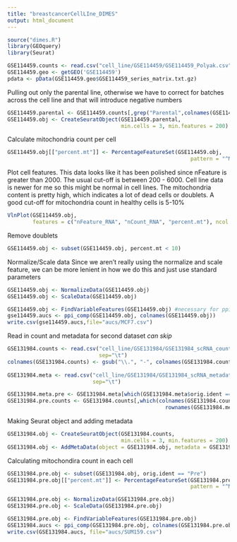 ```yaml
---
title: "breastcancerCellLIne_DIMES"
output: html_document
---
```


```r
source("dimes.R")
library(GEOquery)
library(Seurat)
```

```r
GSE114459.counts <- read.csv("cell_line/GSE114459/GSE114459_Polyak.csv")
GSE114459.geo <- getGEO('GSE114459')
pdata <- pData(GSE114459.geo$GSE114459_series_matrix.txt.gz)
```

Pulling out only the parental line, otherwise we have to correct for batches across the cell line and that will introduce negative numbers
```r
GSE114459.parental <- GSE114459.counts[,grep("Parental",colnames(GSE114459.counts))]
GSE114459.obj <- CreateSeuratObject(GSE114459.parental, 
                                    min.cells = 3, min.features = 200)
```
Calculate mitochondria count per cell
```r
GSE114459.obj[["percent.mt"]] <- PercentageFeatureSet(GSE114459.obj, 
                                                          pattern = "^MT-")
```

Plot cell features. This data looks like it has been polished since nFeature is greater than 2000. The usual cut-off is between 200 - 6000. Cell line data is newer for me so this might be normal in cell lines. The mitochondria content is pretty high, which indicates a lot of dead cells or doublets. A good cut-off for mitochondria count in healthy cells is 5-10%
```r
VlnPlot(GSE114459.obj, 
        features = c("nFeature_RNA", "nCount_RNA", "percent.mt"), ncol = 3)
```

Remove doublets
```r
GSE114459.obj <- subset(GSE114459.obj, percent.mt < 10)
```

Normalize/Scale data
Since we aren't really using the normalize and scale feature, we can be more lenient in how we do this and just use standard parameters
```r
GSE114459.obj <- NormalizeData(GSE114459.obj)
GSE114459.obj <- ScaleData(GSE114459.obj)
```

```r
GSE114459.obj <- FindVariableFeatures(GSE114459.obj) #necessary for ppi_comp
gse114459.aucs <- ppi_comp(GSE114459.obj, colnames(GSE114459.obj))
write.csv(gse114459.aucs,file="aucs/MCF7.csv")
```

Read in count and metadata for second dataset *can skip*
```r
GSE131984.counts <- read.csv("cell_line/GSE131984/GSE131984_scRNA_counts.txt",
                             sep="\t")
colnames(GSE131984.counts) <- gsub("\\.", "-", colnames(GSE131984.counts))
  
GSE131984.meta <- read.csv("cell_line/GSE131984/GSE131984_scRNA_metadata.txt",
                           sep="\t")
```

```r
GSE131984.meta.pre <- GSE131984.meta[which(GSE131984.meta$orig.ident == "Pre"),]
GSE131984.pre.counts <- GSE131984.counts[,which(colnames(GSE131984.counts) %in% 
                                                  rownames(GSE131984.meta.pre))]
```

Making Seurat object and adding metadata
```r
GSE131984.obj <- CreateSeuratObject(GSE131984.counts, 
                                    min.cells = 3, min.features = 200)
GSE131984.obj <- AddMetaData(object = GSE131984.obj, metadata = GSE131984.meta) 
```

Calculating mitochondira count in each cell
```r
GSE131984.pre.obj <- subset(GSE131984.obj, orig.ident == "Pre")
GSE131984.pre.obj[["percent.mt"]] <- PercentageFeatureSet(GSE131984.pre.obj, 
                                                          pattern = "^MT-")
```

```r
GSE131984.pre.obj <- NormalizeData(GSE131984.pre.obj)
GSE131984.pre.obj <- ScaleData(GSE131984.pre.obj)
```

```r
GSE131984.pre.obj <- FindVariableFeatures(GSE131984.pre.obj)
GSE131984.aucs <- ppi_comp(GSE131984.pre.obj, colnames(GSE131984.pre.obj))
write.csv(GSE131984.aucs, file="aucs/SUM159.csv")
```








